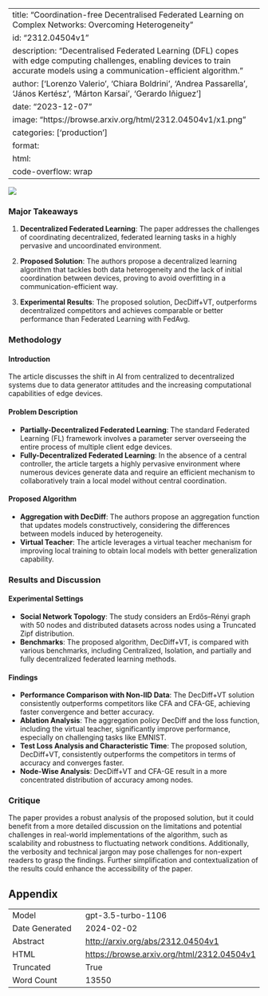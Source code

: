 
---
title: "Coordination-free Decentralised Federated Learning on Complex Networks: Overcoming Heterogeneity"
id: "2312.04504v1"
description: "Decentralised Federated Learning (DFL) copes with edge computing challenges, enabling devices to train accurate models using a communication-efficient algorithm."
author: ['Lorenzo Valerio', 'Chiara Boldrini', 'Andrea Passarella', 'János Kertész', 'Márton Karsai', 'Gerardo Iñiguez']
date: "2023-12-07"
image: "https://browse.arxiv.org/html/2312.04504v1/x1.png"
categories: ['production']
format:
  html:
    code-overflow: wrap
---

![](https://browse.arxiv.org/html/2312.04504v1/x1.png)

### Major Takeaways

1. **Decentralized Federated Learning**: The paper addresses the challenges of coordinating decentralized, federated learning tasks in a highly pervasive and uncoordinated environment.
  
2. **Proposed Solution**: The authors propose a decentralized learning algorithm that tackles both data heterogeneity and the lack of initial coordination between devices, proving to avoid overfitting in a communication-efficient way.

3. **Experimental Results**: The proposed solution, DecDiff+VT, outperforms decentralized competitors and achieves comparable or better performance than Federated Learning with FedAvg.

### Methodology

#### Introduction

The article discusses the shift in AI from centralized to decentralized systems due to data generator attitudes and the increasing computational capabilities of edge devices.

#### Problem Description

- **Partially-Decentralized Federated Learning**: The standard Federated Learning (FL) framework involves a parameter server overseeing the entire process of multiple client edge devices.
- **Fully-Decentralized Federated Learning**: In the absence of a central controller, the article targets a highly pervasive environment where numerous devices generate data and require an efficient mechanism to collaboratively train a local model without central coordination.

#### Proposed Algorithm

- **Aggregation with DecDiff**: The authors propose an aggregation function that updates models constructively, considering the differences between models induced by heterogeneity.
- **Virtual Teacher**: The article leverages a virtual teacher mechanism for improving local training to obtain local models with better generalization capability.

### Results and Discussion

#### Experimental Settings

- **Social Network Topology**: The study considers an Erdős–Rényi graph with 50 nodes and distributed datasets across nodes using a Truncated Zipf distribution.
- **Benchmarks**: The proposed algorithm, DecDiff+VT, is compared with various benchmarks, including Centralized, Isolation, and partially and fully decentralized federated learning methods.

#### Findings

- **Performance Comparison with Non-IID Data**: The DecDiff+VT solution consistently outperforms competitors like CFA and CFA-GE, achieving faster convergence and better accuracy.
- **Ablation Analysis**: The aggregation policy DecDiff and the loss function, including the virtual teacher, significantly improve performance, especially on challenging tasks like EMNIST.
- **Test Loss Analysis and Characteristic Time**: The proposed solution, DecDiff+VT, consistently outperforms the competitors in terms of accuracy and converges faster.
- **Node-Wise Analysis**: DecDiff+VT and CFA-GE result in a more concentrated distribution of accuracy among nodes.

### Critique

The paper provides a robust analysis of the proposed solution, but it could benefit from a more detailed discussion on the limitations and potential challenges in real-world implementations of the algorithm, such as scalability and robustness to fluctuating network conditions. Additionally, the verbosity and technical jargon may pose challenges for non-expert readers to grasp the findings. Further simplification and contextualization of the results could enhance the accessibility of the paper.

## Appendix

|          |          |
|----------|----------|
| Model     | gpt-3.5-turbo-1106       |
| Date Generated     | 2024-02-02       |
| Abstract | [http://arxiv.org/abs/2312.04504v1](http://arxiv.org/abs/2312.04504v1)        |
| HTML     | [https://browse.arxiv.org/html/2312.04504v1](https://browse.arxiv.org/html/2312.04504v1)       |
| Truncated       | True       |
| Word Count       | 13550       |